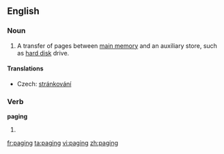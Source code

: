 ==English==
{{wikipedia}}
===Noun===
{{en-noun|-}}

# {{computing}} A transfer of pages between [[main memory]] and an auxiliary store, such as [[hard disk]] drive.

====Translations====
{{trans-top|transfer of pages}}
* Czech: [[stránkování]] {{n}}
{{trans-mid}}
{{trans-bottom}}

===Verb===
'''paging'''

# {{present participle of|[[page]]}}

[[fr:paging]]
[[ta:paging]]
[[vi:paging]]
[[zh:paging]]